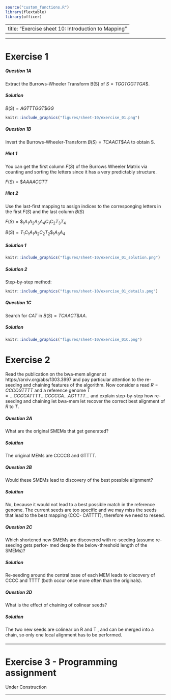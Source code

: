 ```r
source("custom_functions.R")
library(flextable)
library(officer)

```

---
title: "Exercise sheet 10: Introduction to Mapping"
---

---------------------------------

# Exercise 1

#### {.tabset}

##### Question 1A
::: {.question data-latex=""}
Extract the Burrows-Wheeler Transform B(S) of $S = TGGTGGTTGA\$$.
::: 

##### Solution
::: {.answer data-latex=""}

$B(S) = AGTTTGGT\$GG$

```r
knitr::include_graphics("figures/sheet-10/exercise_01.png")
```

::: 
#### {-}

#### {.tabset}

##### Question 1B
::: {.question data-latex=""}
Invert the Burrows-Wheeler-Transform $B(S) = TCAACT\$AA$ to obtain S.
::: 


##### Hint 1
::: {.answer data-latex=""}

You can get the first column $F(S)$ of the Burrows Wheeler Matrix via 
counting and sorting the letters since it has a very predictably structure.

$F(S) = \$AAAACCTT$ 


::: 


##### Hint 2
::: {.answer data-latex=""}

Use the last-first mapping to assign indices to the corresponging letters 
in the first $F(S)$ and the last column $B(S)$

$F(S) = \$_1A_1A_2A_3A_4C_1C_2T_3T_4$

$B(S) = T_1C_1A_1A_2C_2T_2\$_1A_3A_4$

::: 

##### Solution 1
::: {.answer data-latex=""}
```r
knitr::include_graphics("figures/sheet-10/exercise_01_solution.png")
```
::: 

##### Solution 2
::: {.answer data-latex=""}

Step-by-step method:

```r
knitr::include_graphics("figures/sheet-10/exercise_01_details.png")
```
::: 

#### {-}

#### {.tabset}

##### Question 1C
::: {.question data-latex=""}
Search for $CAT$ in $B(S) = TCAACT\$AA$.
::: 

##### Solution
::: {.answer data-latex=""}
```r
knitr::include_graphics("figures/sheet-10/exercise_01C.png")
```
::: 
#### {-}

# Exercise 2

#### {.tabset}
::: {.question data-latex=""}
Read the publication on the bwa-mem aligner at https://arxiv.org/abs/1303.3997 and pay
particular attention to the re-seeding and chaining features of the algorithm. Now consider a read
$R = CCCCGTTTT$ and a reference genome $T = ...CCCCATTTT...CCCCGA...AGTTTT...$ and
explain step-by-step how re-seeding and chaining let bwa-mem let recover the correct best alignment
of $R$ to $T$.
::: 

##### Question 2A
::: {.question data-latex=""}
What are the original SMEMs that get generated?
::: 
##### Solution
::: {.question data-latex=""}
The original MEMs are CCCCG and GTTTT.
::: 
#### {-}

#### {.tabset}

##### Question 2B
::: {.question data-latex=""}
Would these SMEMs lead to discovery of the best possible alignment?
::: 

##### Solution
::: {.answer data-latex=""}
No, because it would not lead to a best possible match in the reference genome. The current
seeds are too specific and we may miss the seeds that lead to the best mapping (CCC-
CATTTT), therefore we need to reseed.
::: 
#### {-}

#### {.tabset}

##### Question 2C
::: {.question data-latex=""}
Which shortened new SMEMs are discovered with re-seeding (assume re-seeding gets perfor-
med despite the below-threshold length of the SMEMs)?
::: 

##### Solution
::: {.answer data-latex=""}
Re-seeding around the central base of each MEM leads to discovery of CCCC and TTTT
(both occur once more often than the originals).
::: 
#### {-}

#### {.tabset}

##### Question 2D
::: {.question data-latex=""}
What is the effect of chaining of colinear seeds?
::: 

##### Solution
::: {.answer data-latex=""}
The two new seeds are colinear on R and T , and can be merged into a chain, so only one
local alignment has to be performed.
::: 
#### {-}



---------------------------------

# Exercise 3 - Programming assignment

::: {#hazard-background .hazard-background }

:::

::: {.construction }
Under Construction
:::

::: {#hazard-background .hazard-background }

:::

-------------------------------------------





